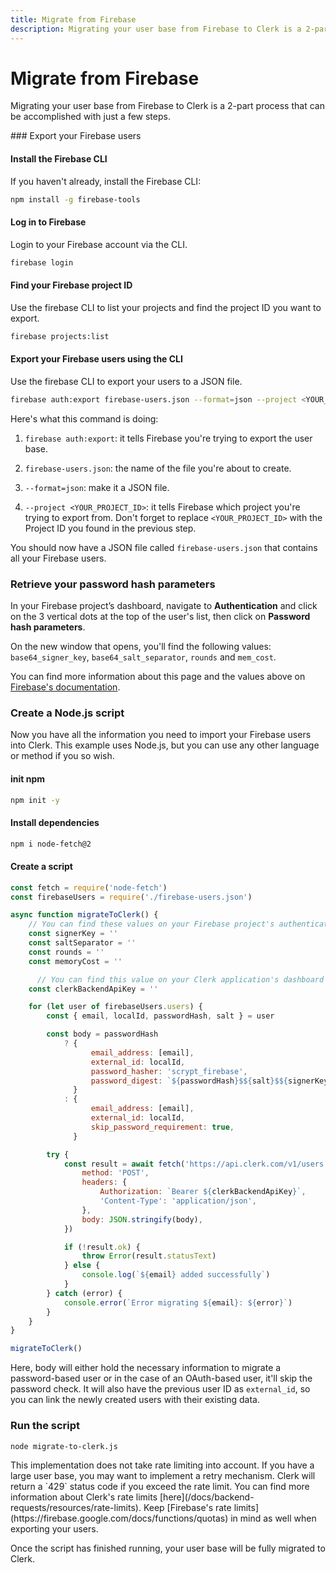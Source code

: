 ```yaml
---
title: Migrate from Firebase
description: Migrating your user base from Firebase to Clerk is a 2-part process that can be accomplished with just a few steps.
---
```


# Migrate from Firebase

Migrating your user base from Firebase to Clerk is a 2-part process that can be accomplished with just a few steps.

<Steps>
  ### Export your Firebase users

  #### Install the Firebase CLI

  If you haven't already, install the Firebase CLI:

  ```bash {{ prettier: false, filename: 'terminal' }}
  npm install -g firebase-tools
  ```

  #### Log in to Firebase

  Login to your Firebase account via the CLI.

  ```bash {{ prettier: false, filename: 'terminal' }}
  firebase login
  ```

  #### Find your Firebase project ID

  Use the firebase CLI to list your projects and find the project ID you want to export.

  ```bash {{ prettier: false, filename: 'terminal' }}
  firebase projects:list
  ```

  #### Export your Firebase users using the CLI

  Use the firebase CLI to export your users to a JSON file.

  ```bash {{ prettier: false, filename: 'terminal' }}
  firebase auth:export firebase-users.json --format=json --project <YOUR_PROJECT_ID>
  ```

  Here's what this command is doing:

  1. `firebase auth:export`: it tells Firebase you're trying to export the user base.

  1. `firebase-users.json`: the name of the file you're about to create.

  1. `--format=json`: make it a JSON file.

  1. `--project <YOUR_PROJECT_ID>`: it tells Firebase which project you're trying to export from. Don't forget to replace `<YOUR_PROJECT_ID>` with the Project ID you found in the previous step.

  You should now have a JSON file called `firebase-users.json` that contains all your Firebase users.

  ### Retrieve your password hash parameters

  In your Firebase project’s dashboard, navigate to **Authentication** and click on the 3 vertical dots at the top of the user's list, then click on **Password hash parameters**.

  On the new window that opens, you'll find the following values: `base64_signer_key`, `base64_salt_separator`, `rounds` and `mem_cost`.

  You can find more information about this page and the values above on [Firebase's documentation](https://firebaseopensource.com/projects/firebase/scrypt/).

  ### Create a Node.js script

  Now you have all the information you need to import your Firebase users into Clerk. This example uses Node.js, but you can use any other language or method if you so wish.

  #### init npm

  ```bash {{ prettier: false, filename: 'terminal' }}
  npm init -y
  ```

  #### Install dependencies

  ```bash {{ prettier: false, filename: 'terminal' }}
  npm i node-fetch@2
  ```

  #### Create a script

  ```js {{ prettier: false, filename: 'terminal/migrate-to-clerk.js' }}
  const fetch = require('node-fetch')
  const firebaseUsers = require('./firebase-users.json')

  async function migrateToClerk() {
      // You can find these values on your Firebase project's authentication settings
      const signerKey = ''
      const saltSeparator = ''
      const rounds = ''
      const memoryCost = ''

  		// You can find this value on your Clerk application's dashboard
      const clerkBackendApiKey = ''

      for (let user of firebaseUsers.users) {
          const { email, localId, passwordHash, salt } = user

          const body = passwordHash
              ? {
                    email_address: [email],
                    external_id: localId,
                    password_hasher: 'scrypt_firebase',
                    password_digest: `${passwordHash}$${salt}$${signerKey}$${saltSeparator}$${rounds}$${memoryCost}`,
                }
              : {
                    email_address: [email],
                    external_id: localId,
                    skip_password_requirement: true,
                }

          try {
              const result = await fetch('https://api.clerk.com/v1/users', {
                  method: 'POST',
                  headers: {
                      Authorization: `Bearer ${clerkBackendApiKey}`,
                      'Content-Type': 'application/json',
                  },
                  body: JSON.stringify(body),
              })

              if (!result.ok) {
                  throw Error(result.statusText)
              } else {
                  console.log(`${email} added successfully`)
              }
          } catch (error) {
              console.error(`Error migrating ${email}: ${error}`)
          }
      }
  }

  migrateToClerk()
  ```

  Here, body will either hold the necessary information to migrate a password-based user or in the case of an OAuth-based user, it'll skip the password check. It will also have the previous user ID as `external_id`, so you can link the newly created users with their existing data.

  ### Run the script

  ```bash {{ prettier: false, filename: 'terminal' }}
  node migrate-to-clerk.js
  ```

  <Callout type="warning">
    This implementation does not take rate limiting into account. If you have a large user base, you may want to implement a retry mechanism. Clerk will return a `429` status code if you exceed the rate limit. You can find more information about Clerk's rate limits [here](/docs/backend-requests/resources/rate-limits). Keep [Firebase's rate limits](https://firebase.google.com/docs/functions/quotas) in mind as well when exporting your users.
  </Callout>

  Once the script has finished running, your user base will be fully migrated to Clerk.
</Steps>
